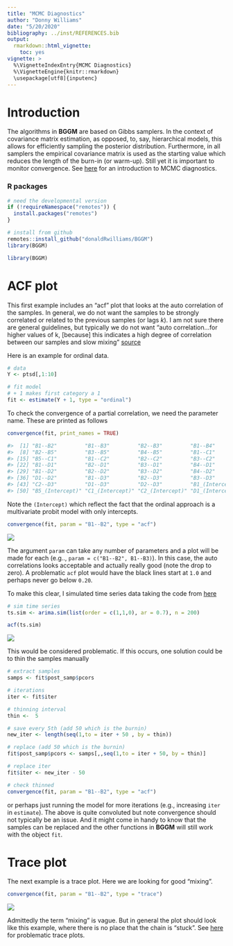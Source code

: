 ```yaml
---
title: "MCMC Diagnostics"
author: "Donny Williams"
date: "5/20/2020"
bibliography: ../inst/REFERENCES.bib
output: 
  rmarkdown::html_vignette:
    toc: yes
vignette: >
  %\VignetteIndexEntry{MCMC Diagnostics}
  %\VignetteEngine{knitr::rmarkdown}
  \usepackage[utf8]{inputenc}
---
```



# Introduction
The algorithms in **BGGM** are based on Gibbs samplers. In the context of 
covariance matrix estimation, as opposed, to, say, hierarchical models, 
this allows for efficiently sampling the posterior distribution. Furthermore, in all samplers 
the empirical covariance matrix is used as the starting value which reduces 
the length of the burn-in (or warm-up). Still yet it is important to monitor convergence. See [here](http://sbfnk.github.io/mfiidd/mcmc_diagnostics.html) for an introduction to MCMC diagnostics.

### R packages
```r
# need the developmental version
if (!requireNamespace("remotes")) { 
  install.packages("remotes")   
}   

# install from github
remotes::install_github("donaldRwilliams/BGGM")
library(BGGM)
```
```r
library(BGGM)
```

# ACF plot
This first example includes an "acf" plot that looks at the auto correlation of the samples. In general,
we do not want the samples to be strongly correlated or related to the previous samples (or lags $k$). 
I am not sure there are general guidelines, but typically we do not want "auto correlation...for higher values of k, [because] this indicates a high degree of correlation between our samples and slow mixing " [source](http://sbfnk.github.io/mfiidd/mcmc_diagnostics.html)

Here is an example for ordinal data. 

```r
# data
Y <- ptsd[,1:10]

# fit model
# + 1 makes first category a 1
fit <- estimate(Y + 1, type = "ordinal")
```

To check the convergence of a partial correlation, we need the parameter name. These are printed as follows
```r
convergence(fit, print_names = TRUE)

#>  [1] "B1--B2"         "B1--B3"         "B2--B3"         "B1--B4"         "B2--B4"         "B3--B4"         "B1--B5"        
#>  [8] "B2--B5"         "B3--B5"         "B4--B5"         "B1--C1"         "B2--C1"         "B3--C1"         "B4--C1"        
#> [15] "B5--C1"         "B1--C2"         "B2--C2"         "B3--C2"         "B4--C2"         "B5--C2"         "C1--C2"        
#> [22] "B1--D1"         "B2--D1"         "B3--D1"         "B4--D1"         "B5--D1"         "C1--D1"         "C2--D1"        
#> [29] "B1--D2"         "B2--D2"         "B3--D2"         "B4--D2"         "B5--D2"         "C1--D2"         "C2--D2"        
#> [36] "D1--D2"         "B1--D3"         "B2--D3"         "B3--D3"         "B4--D3"         "B5--D3"         "C1--D3"        
#> [43] "C2--D3"         "D1--D3"         "D2--D3"         "B1_(Intercept)" "B2_(Intercept)" "B3_(Intercept)" "B4_(Intercept)"
#> [50] "B5_(Intercept)" "C1_(Intercept)" "C2_(Intercept)" "D1_(Intercept)" "D2_(Intercept)" "D3_(Intercept)"
```


Note the `(Intercept)` which reflect the fact that the ordinal approach is a multivariate probit model with only intercepts.

```r

convergence(fit, param = "B1--B2", type = "acf")

```

![](../man/figures/acf_problem.png)

The argument `param` can take any number of parameters and a plot will be made for each (e.g.., `param = c("B1--B2", B1--B3)`). In this case, the auto correlations looks acceptable and actually really good (note the drop to zero). A problematic `acf` plot would have the black lines start at `1.0`
and perhaps never go below `0.20`.  

To make this clear, I simulated time series data taking the code from [here](https://stat.ethz.ch/R-manual/R-devel/library/stats/html/arima.sim.html)

```r
# sim time series
ts.sim <- arima.sim(list(order = c(1,1,0), ar = 0.7), n = 200)

acf(ts.sim)
```
![](../man/figures/acf_problem.png)

This would be considered problematic. If this occurs, one solution could be to thin the samples manually
```r
# extract samples
samps <- fit$post_samp$pcors

# iterations
iter <- fit$iter

# thinning interval 
thin <-  5

# save every 5th (add 50 which is the burnin)
new_iter <- length(seq(1,to = iter + 50 , by = thin))

# replace (add 50 which is the burnin)
fit$post_samp$pcors <- samps[,,seq(1,to = iter + 50, by = thin)]

# replace iter
fit$iter <- new_iter - 50

# check thinned
convergence(fit, param = "B1--B2", type = "acf")
```

or perhaps just running the model for more iterations (e.g., increasing `iter` in `estimate`). The above is quite convoluted but note convergence should not typically be an issue. And it might come in handy to know that the samples can be replaced and the other functions
in **BGGM** will still work with the object `fit`.


# Trace plot
The next example is a trace plot. Here we are looking for good "mixing".

```r
convergence(fit, param = "B1--B2", type = "trace")
```

![](../man/figures/trace.png)

Admittedly the term "mixing" is vague. But in general the plot should look like this example,
where there is no place that the chain is "stuck". See [here](https://stats.stackexchange.com/questions/311151/evaluation-of-mcmc-samples) for 
problematic trace plots.
